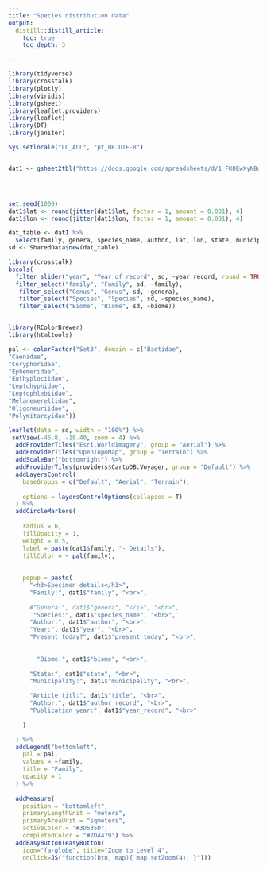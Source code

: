 ```yaml
---
title: "Species distribution data"
output:
  distill::distill_article:
    toc: true
    toc_depth: 3

---
```



```r

library(tidyverse)
library(crosstalk)
library(plotly)
library(viridis)
library(gsheet)
library(leaflet.providers)
library(leaflet)
library(DT)
library(janitor)

Sys.setlocale("LC_ALL", "pt_BR.UTF-8")


dat1 <- gsheet2tbl("https://docs.google.com/spreadsheets/d/1_FKOEwXyNBgc8MnzMVoQvFsl1Llae_VGNjgj5K0CaH8/edit?usp=sharing")




set.seed(1000)
dat1$lat <- round(jitter(dat1$lat, factor = 1, amount = 0.001), 4)
dat1$lon <- round(jitter(dat1$lon, factor = 1, amount = 0.001), 4)
```

```r
dat_table <- dat1 %>%
  select(family, genera, species_name, author, lat, lon, state, municipality, biome, author_record, year_record)
sd <- SharedData$new(dat_table)
```


```r
library(crosstalk)
bscols(
  filter_slider("year", "Year of record", sd, ~year_record, round = TRUE),
  filter_select("family", "Family", sd, ~family),
   filter_select("Genus", "Genus", sd, ~genera),
   filter_select("Species", "Species", sd, ~species_name),
   filter_select("Biome", "Biome", sd, ~biome))



```




```r
library(RColorBrewer)
library(htmltools)

pal <- colorFactor("Set3", domain = c("Baetidae",
"Caenidae",
"Coryphoridae",
"Ephemeridae",
"Euthyplociidae",
"Leptohyphidae",
"Leptophlebiidae",
"Melanemerellidae",
"Oligoneuriidae",
"Polymitarcyidae"))

leaflet(data = sd, width = "100%") %>%
 setView(-46.8, -18.40, zoom = 4) %>%
  addProviderTiles("Esri.WorldImagery", group = "Aerial") %>%
  addProviderTiles("OpenTopoMap", group = "Terrain") %>%
  addScaleBar("bottomright") %>%
  addProviderTiles(providers$CartoDB.Voyager, group = "Default") %>%
  addLayersControl(
    baseGroups = c("Default", "Aerial", "Terrain"),
    
    options = layersControlOptions(collapsed = T)
  ) %>%
  addCircleMarkers(
  
    radius = 6,
    fillOpacity = 1,
    weight = 0.5,
    label = paste(dat1$family, "- Details"),
    fillColor = ~ pal(family),
    
    
    popup = paste(
      "<h3>Specimen details</h3>",
      "Family:", dat1$"family", "<br>",
      
      #"Genera:", dat1$"genera", "</i>", "<br>",
       "Species:", dat1$"species_name", "<br>",
      "Author:", dat1$"author", "<br>",
      "Year:", dat1$"year", "<br>",
      "Present today?", dat1$"present_today", "<br>",
        
     
        "Biome:", dat1$"biome", "<br>",
     
      "State:", dat1$"state", "<br>",
      "Municipality:", dat1$"municipality", "<br>",

      "Article titl:", dat1$"title", "<br>",
      "Author:", dat1$"author_record", "<br>",
      "Publication year:", dat1$"year_record", "<br>"
      
    )

  ) %>%
  addLegend("bottomleft",
    pal = pal,
    values = ~family,
    title = "Family",
    opacity = 1
  ) %>% 
  
  addMeasure(
    position = "bottomleft",
    primaryLengthUnit = "meters",
    primaryAreaUnit = "sqmeters",
    activeColor = "#3D535D",
    completedColor = "#7D4479") %>% 
  addEasyButton(easyButton(
    icon="fa-globe", title="Zoom to Level 4",
    onClick=JS("function(btn, map){ map.setZoom(4); }"))) 
```



